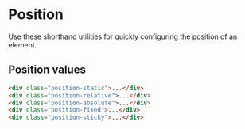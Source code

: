 
# Position

Use these shorthand utilities for quickly configuring the position of an element.

## Position values

```html
<div class="position-static">...</div>
<div class="position-relative">...</div>
<div class="position-absolute">...</div>
<div class="position-fixed">...</div>
<div class="position-sticky">...</div>
```
